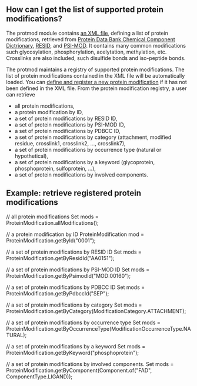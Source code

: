 ==How can I get the list of supported protein modifications?==
The protmod module contains [http://code.open-bio.org/svnweb/index.cgi/biojava/browse/biojava-live/trunk/biojava3-protmod/src/main/resources/org/biojava3/protmod an XML file], defining a list of protein modifications, retrieved from [http://www.wwpdb.org/ccd.html Protein Data Bank Chemical Component Dictrionary], [http://www.ebi.ac.uk/RESID/ RESID], and [http://psidev.sourceforge.net/mod/ PSI-MOD]. It contains many common modifications such glycosylation, phosphorylation, acelytation, methylation, etc. Crosslinks are also included, such disulfide bonds and iso-peptide bonds. 

The protmod maintains a registry of supported protein modifications. The list of protein modifications contained in the XML file will be automatically loaded. You can [[BioJava:CookBook3:AddProtMod | define and register a new protein modification]] if it has not been defined in the XML file. From the protein modification registry, a user can retrieve
* all protein modifications,
* a protein modification by ID,
* a set of protein modifications by RESID ID,
* a set of protein modifications by PSI-MOD ID,
* a set of protein modifications by PDBCC ID,
* a set of protein modifications by category (attachment, modified residue, crosslink1, crosslink2, ..., crosslink7),
* a set of protein modifications by occurrence type (natural or hypothetical),
* a set of protein modifications by a keyword (glycoprotein, phosphoprotein, sulfoprotein, ...),
* a set of protein modifications by involved components.

==Example: retrieve registered protein modifications==
<java>
// all protein modifications
Set<ProteinModification> mods = ProteinModification.allModifications();

// a protein modification by ID
ProteinModification mod = ProteinModification.getById("0001");

// a set of protein modifications by RESID ID
Set<ProteinModification> mods = ProteinModification.getByResidId("AA0151");

// a set of protein modifications by PSI-MOD ID
Set<ProteinModification> mods = ProteinModification.getByPsimodId("MOD:00160");

// a set of protein modifications by PDBCC ID
Set<ProteinModification> mods = ProteinModification.getByPdbccId("SEP");

// a set of protein modifications by category
Set<ProteinModification> mods = ProteinModification.getByCategory(ModificationCategory.ATTACHMENT);

// a set of protein modifications by occurrence type
Set<ProteinModification> mods = ProteinModification.getByOccurrenceType(ModificationOccurrenceType.NATURAL);

// a set of protein modifications by a keyword
Set<ProteinModification> mods = ProteinModification.getByKeyword("phosphoprotein");

// a set of protein modifications by involved components.
Set<ProteinModification> mods = ProteinModification.getByComponent(Component.of("FAD", ComponentType.LIGAND));

</java>